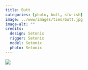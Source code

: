 ```yaml
---
title: Butt
categories: [photo, butt, sfw-ish]
image: ../www/images/ties/butt.jpg
image-alt: ""
credits: 
  design: Setonix
  rigger: Setonix
  model: Setonix
  photo: Setonix
---
```


![](../www/images/ties/butt.jpg)

